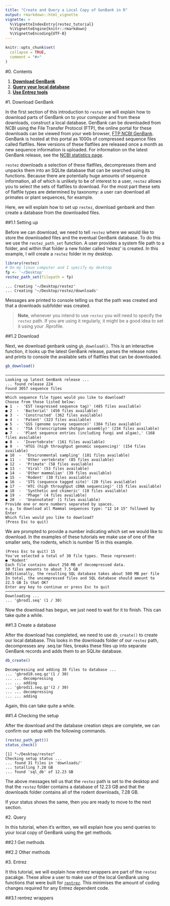 ```yaml
---
title: "Create and Query a Local Copy of GenBank in R"
output: rmarkdown::html_vignette
vignette: >
  %\VignetteIndexEntry{restez_tutorial}
  %\VignetteEngine{knitr::rmarkdown}
  %\VignetteEncoding{UTF-8}
---
```


```r
knitr::opts_chunk$set(
  collapse = TRUE,
  comment = "#>"
)
```

#0. Contents
 
1. **[Download GenBank](#download-genbank)**
2. **[Query your local database](#query)**
3. **[Use Entrez tools](#entrez)**

#1. Download GenBank

In the first section of this introduction to `restez` we will explain how to download parts of GenBank on to your computer and from these downloads, construct a local database. GenBank can be downloaded from NCBI using the File Transfer Protocol (FTP), the online portal for these downloads can be viewed from your web browser,
[FTP NCBI GenBank](ftp://ftp.ncbi.nlm.nih.gov/genbank/). GenBank is hosted at this portal as 1000s of compressed sequence files called flatfiles. New versions of these flatfiles are released once a month as new sequence information is uploaded. For information on the latest GenBank release, see the [NCBI statistics page](https://www.ncbi.nlm.nih.gov/genbank/statistics/).

`restez` downloads a selection of these flatfiles, decompresses them and unpacks them into an SQLite database that can be searched using its functions. Because there are potentially huge amounts of sequence information, all of which is unlikely to be of interest to a user, `restez` allows you to select the sets of flatfiles to download. For the most part these sets of flatfile types are determined by taxonomy: a user can download all primates or plant sequences, for example.

Here, we will explain how to set up `restez`, download genbank and then create a database from the downloaded files.

##1.1 Setting up

Before we can download, we need to tell `restez` where we would like to store the downloaded files and the eventual GenBank database. To do this we use the `restez_path_set` function. A user provides a system file path to a folder, and within that folder a new folder called 'restez' is created. In this example, I will create a `restez` folder in my desktop.

```r
library(restez)
# On my linux computer and I specify my desktop
fp <- '~/Desktop'
restez_path_set(filepath = fp)
```
```
... Creating '~/Desktop/restez'
... Creating '~/Desktop/restez/downloads'
```

Messages are printed to console telling us that the path was created and that a downloads subfolder was created.

> **Note**, whenever you intend to use `restez` you will need to specify the `restez` path. If you are using it regularly, it might be a good idea to set it using your .Rprofile.

##1.2 Download

Next, we download genbank using `gb_download()`. This is an interactive function, it looks up the latest GenBank release, parses the release notes and prints to console the available sets of flatfiles that can be downloaded.

```r
gb_download()
```
```
──────────────────────────────────────────────────────────────────────────────────────────────────────
Looking up latest GenBank release ...
... found release 224
Found 3057 sequence files
──────────────────────────────────────────────────────────────────────────────────────────────────────
Which sequence file types would you like to download?
Choose from those listed below:
● 1  -  'EST (expressed sequence tag)' (485 files available)
● 2  -  'Bacterial' (450 files available)
● 3  -  'Constructed' (362 files available)
● 4  -  'Patent' (323 files available)
● 5  -  'GSS (genome survey sequence)' (304 files available)
● 6  -  'TSA (transcriptome shotgun assembly)' (234 files available)
● 7  -  'Plant sequence entries (including fungi and algae),' (168 files available)
● 8  -  'Invertebrate' (161 files available)
● 9  -  'HTGS (high throughput genomic sequencing)' (154 files available)
● 10  -  'Environmental sampling' (101 files available)
● 11  -  'Other vertebrate' (85 files available)
● 12  -  'Primate' (58 files available)
● 13  -  'Viral' (53 files available)
● 14  -  'Other mammalian' (39 files available)
● 15  -  'Rodent' (30 files available)
● 16  -  'STS (sequence tagged site)' (20 files available)
● 17  -  'HTC (high throughput cDNA sequencing)' (15 files available)
● 18  -  'Synthetic and chimeric' (10 files available)
● 19  -  'Phage' (4 files available)
● 20  -  'Unannotated' (1 files available)
Provide one or more numbers separated by spaces.
e.g. to download all Mammal sequences type: "12 14 15" followed by Enter
Which files would you like to download?
(Press Esc to quit) 
```

We are prompted to provide a number indicating which set we would like to download. In the examples of these tutorials we make use of one of the smaller sets, the rodents, which is number 15 in this example.

```
(Press Esc to quit) 15
You've selected a total of 30 file types. These represent:
● 'Rodent'
Each file contains about 250 MB of decompressed data.
30 files amounts to about 7.5 GB
Additionally, the resulting SQL database takes about 500 MB per file
In total, the uncompressed files and SQL database should amount to 22.5 GB Is that OK?
Enter any key to continue or press Esc to quit 
──────────────────────────────────────────────────────────────────────────────────────────────────────
Downloading ...
... 'gbrod1.seq' (1 / 30)
```

Now the download has begun, we just need to wait for it to finish. This can take quite a while.

##1.3 Create a database

After the download has completed, we need to use `db_create()` to create our local database. This looks in the downloads folder of our `restez` path, decompresses any .seq.tar files, breaks these files up into separate GenBank records and adds them to an SQLite database.

```r
db_create()
```
```
Decompressing and adding 30 files to database ...
... 'gbrod10.seq.gz'(1 / 30)
... ... decompressing
... ... adding
... 'gbrod11.seq.gz'(2 / 30)
... ... decompressing
... ... adding
```

Again, this can take quite a while.

##1.4 Checking the setup

After the download and the database creation steps are complete, we can confirm our setup with the following commands.

```r
(restez_path_get())
status_check()
```
```
[1] "~/Desktop/restez"
Checking setup status ...
... found 31 files in 'downloads/'
... totalling 7.28 GB
... found 'sql_db' of 12.23 GB
```

The above messages tell us that the `restez` path is set to the desktop and that the `restez` folder contains a database of 12.23 GB and that the downloads folder contains all of the rodent downloads, 7.28 GB.

If your status shows the same, then you are ready to move to the next section.

#2. Query

In this tutorial, when it's written, we will explain how you send queries to your local copy of GenBank using the get methods.

##2.1 Get methods

##2.2 Other methods

#3. Entrez

It this tutorial, we will explain how entrez wrappers are part of the `restez` pacakge. These allow a user to make use of the local GenBank using functions that were built for [`rentrez`](https://github.com/ropensci/rentrez). This minimises the amount of coding changes required for any Entrez dependent code.

##3.1 rentrez wrappers

